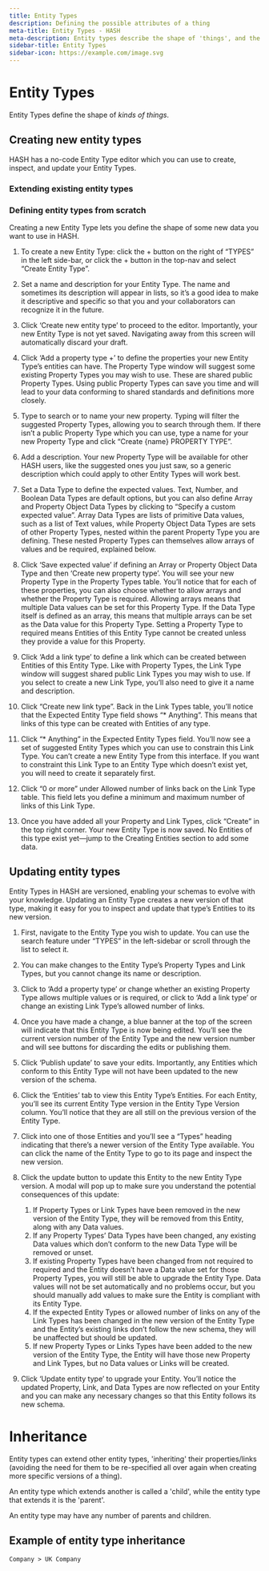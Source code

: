 ```yaml
---
title: Entity Types
description: Defining the possible attributes of a thing
meta-title: Entity Types - HASH
meta-description: Entity types describe the shape of 'things', and the kind of attributes that are expected to be associated with them
sidebar-title: Entity Types
sidebar-icon: https://example.com/image.svg
---
```


# Entity Types

Entity Types define the shape of _kinds of things_.

## Creating new entity types

HASH has a no-code Entity Type editor which you can use to create, inspect, and update your Entity Types.

### Extending existing entity types

### Defining entity types from scratch<a id="#creating-entity-types" />

Creating a new Entity Type lets you define the shape of some new data you want to use in HASH.

1. To create a new Entity Type: click the + button on the right of “TYPES” in the left side-bar, or click the + button in the top-nav and select “Create Entity Type”.

1. Set a name and description for your Entity Type. The name and sometimes its description will appear in lists, so it’s a good idea to make it descriptive and specific so that you and your collaborators can recognize it in the future.

1. Click ‘Create new entity type’ to proceed to the editor. Importantly, your new Entity Type is not yet saved. Navigating away from this screen will automatically discard your draft.

1. Click ‘Add a property type +’ to define the properties your new Entity Type’s entities can have. The Property Type window will suggest some existing Property Types you may wish to use. These are shared public Property Types. Using public Property Types can save you time and will lead to your data conforming to shared standards and definitions more closely.

1. Type to search or to name your new property. Typing will filter the suggested Property Types, allowing you to search through them. If there isn’t a public Property Type which you can use, type a name for your new Property Type and click “Create {name} PROPERTY TYPE”.

1. Add a description. Your new Property Type will be available for other HASH users, like the suggested ones you just saw, so a generic description which could apply to other Entity Types will work best.

1. Set a Data Type to define the expected values. Text, Number, and Boolean Data Types are default options, but you can also define Array and Property Object Data Types by clicking to “Specify a custom expected value”. Array Data Types are lists of primitive Data values, such as a list of Text values, while Property Object Data Types are sets of other Property Types, nested within the parent Property Type you are defining. These nested Property Types can themselves allow arrays of values and be required, explained below.

1. Click ‘Save expected value’ if defining an Array or Property Object Data Type and then ‘Create new property type’. You will see your new Property Type in the Property Types table. You’ll notice that for each of these properties, you can also choose whether to allow arrays and whether the Property Type is required. Allowing arrays means that multiple Data values can be set for this Property Type. If the Data Type itself is defined as an array, this means that multiple arrays can be set as the Data value for this Property Type. Setting a Property Type to required means Entities of this Entity Type cannot be created unless they provide a value for this Property.

1. Click ‘Add a link type’ to define a link which can be created between Entities of this Entity Type. Like with Property Types, the Link Type window will suggest shared public Link Types you may wish to use. If you select to create a new Link Type, you’ll also need to give it a name and description.

1. Click “Create new link type”. Back in the Link Types table, you’ll notice that the Expected Entity Type field shows “\* Anything”. This means that links of this type can be created with Entities of any type.

1. Click “\* Anything” in the Expected Entity Types field. You’ll now see a set of suggested Entity Types which you can use to constrain this Link Type. You can’t create a new Entity Type from this interface. If you want to constraint this Link Type to an Entity Type which doesn’t exist yet, you will need to create it separately first.

1. Click “0 or more” under Allowed number of links back on the Link Type table. This field lets you define a minimum and maximum number of links of this Link Type.

1. Once you have added all your Property and Link Types, click “Create” in the top right corner. Your new Entity Type is now saved. No Entities of this type exist yet—jump to the Creating Entities section to add some data.

## Updating entity types<a id="#updating-an-entity-type" />

Entity Types in HASH are versioned, enabling your schemas to evolve with your knowledge. Updating an Entity Type creates a new version of that type, making it easy for you to inspect and update that type’s Entities to its new version.

1. First, navigate to the Entity Type you wish to update. You can use the search feature under “TYPES” in the left-sidebar or scroll through the list to select it.

1. You can make changes to the Entity Type’s Property Types and Link Types, but you cannot change its name or description.

1. Click to ‘Add a property type’ or change whether an existing Property Type allows multiple values or is required, or click to ‘Add a link type’ or change an existing Link Type’s allowed number of links.

1. Once you have made a change, a blue banner at the top of the screen will indicate that this Entity Type is now being edited. You’ll see the current version number of the Entity Type and the new version number and will see buttons for discarding the edits or publishing them.

1. Click ‘Publish update’ to save your edits. Importantly, any Entities which conform to this Entity Type will not have been updated to the new version of the schema.

1. Click the ‘Entities’ tab to view this Entity Type’s Entities. For each Entity, you’ll see its current Entity Type version in the Entity Type Version column. You’ll notice that they are all still on the previous version of the Entity Type.

1. Click into one of those Entities and you’ll see a “Types” heading indicating that there’s a newer version of the Entity Type available. You can click the name of the Entity Type to go to its page and inspect the new version.

1. Click the update button to update this Entity to the new Entity Type version. A modal will pop up to make sure you understand the potential consequences of this update:

   1. If Property Types or Link Types have been removed in the new version of the Entity Type, they will be removed from this Entity, along with any Data values.
   1. If any Property Types’ Data Types have been changed, any existing Data values which don’t conform to the new Data Type will be removed or unset.
   1. If existing Property Types have been changed from not required to required and the Entity doesn’t have a Data value set for those Property Types, you will still be able to upgrade the Entity Type. Data values will not be set automatically and no problems occur, but you should manually add values to make sure the Entity is compliant with its Entity Type.
   1. If the expected Entity Types or allowed number of links on any of the Link Types has been changed in the new version of the Entity Type and the Entity’s existing links don’t follow the new schema, they will be unaffected but should be updated.
   1. If new Property Types or Links Types have been added to the new version of the Entity Type, the Entity will have those new Property and Link Types, but no Data values or Links will be created.

1. Click ‘Update entity type’ to upgrade your Entity. You’ll notice the updated Property, Link, and Data Types are now reflected on your Entity and you can make any necessary changes so that this Entity follows its new schema.

# Inheritance

Entity types can extend other entity types, 'inheriting' their properties/links (avoiding the need for them to be re-specified all over again when creating more specific versions of a thing).

An entity type which extends another is called a 'child', while the entity type that extends it is the 'parent'.

An entity type may have any number of parents and children.

## Example of entity type inheritance

`Company > UK Company`
